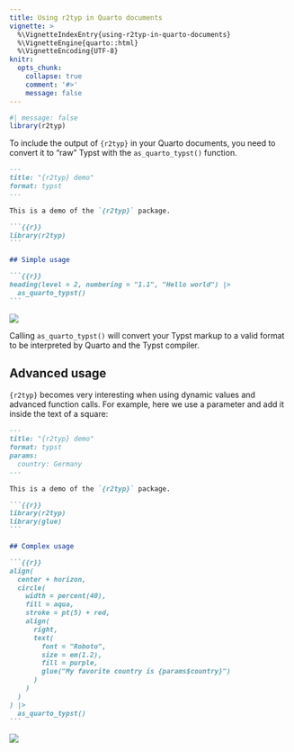 ```yaml
---
title: Using r2typ in Quarto documents
vignette: >
  %\VignetteIndexEntry{using-r2typ-in-quarto-documents}
  %\VignetteEngine{quarto::html}
  %\VignetteEncoding{UTF-8}
knitr:
  opts_chunk:
    collapse: true
    comment: '#>'
    message: false
---
```


```r
#| message: false
library(r2typ)
```

To include the output of `{r2typ}` in your Quarto documents, you need to convert it to "raw" Typst with the `as_quarto_typst()` function.

````md
---
title: "{r2typ} demo"
format: typst
---

This is a demo of the `{r2typ}` package.

```{{r}}
library(r2typ)
```

## Simple usage

```{{r}}
heading(level = 2, numbering = "1.1", "Hello world") |>
  as_quarto_typst()
```
````

![](./r2typ-with-quarto-output.png)

Calling `as_quarto_typst()` will convert your Typst markup to a valid format to be interpreted by Quarto and the Typst compiler.

## Advanced usage

`{r2typ}` becomes very interesting when using dynamic values and advanced function calls. For example, here we use a parameter and add it inside the text of a square:

````md
---
title: "{r2typ} demo"
format: typst
params:
  country: Germany
---

This is a demo of the `{r2typ}` package.

```{{r}}
library(r2typ)
library(glue)
```

## Complex usage

```{{r}}
align(
  center + horizon,
  circle(
    width = percent(40),
    fill = aqua,
    stroke = pt(5) + red,
    align(
      right,
      text(
        font = "Roboto",
        size = em(1.2),
        fill = purple,
        glue("My favorite country is {params$country}")
      )
    )
  )
) |>
  as_quarto_typst()
```
````

![](./r2typ-with-quarto-output-2.png)